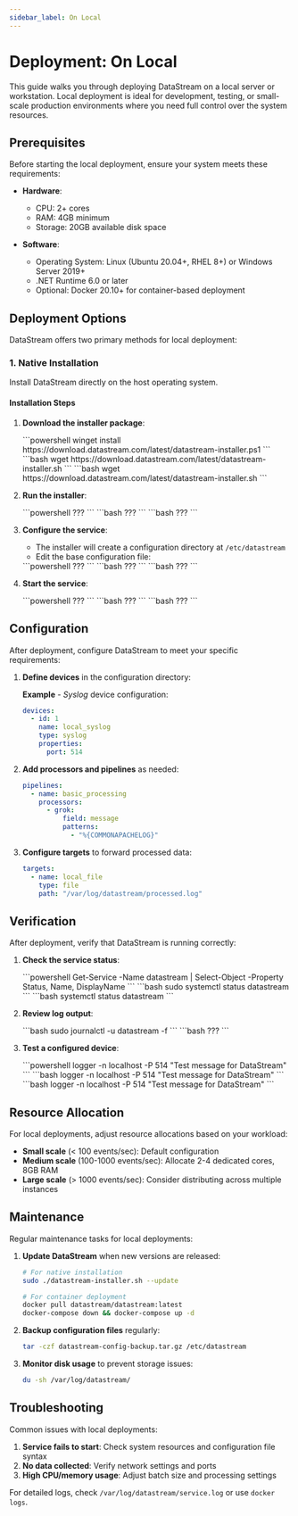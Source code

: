 ```yaml
---
sidebar_label: On Local
---
```


# Deployment: On Local

This guide walks you through deploying DataStream on a local server or workstation. Local deployment is ideal for development, testing, or small-scale production environments where you need full control over the system resources.

## Prerequisites

Before starting the local deployment, ensure your system meets these requirements:

- **Hardware**:

  - CPU: 2+ cores
  - RAM: 4GB minimum
  - Storage: 20GB available disk space

- **Software**:

  - Operating System: Linux (Ubuntu 20.04+, RHEL 8+) or Windows Server 2019+
  - .NET Runtime 6.0 or later
  - Optional: Docker 20.10+ for container-based deployment

## Deployment Options

DataStream offers two primary methods for local deployment:

### 1. Native Installation

Install DataStream directly on the host operating system.

#### Installation Steps

1. **Download the installer package**:

   <Tabs groupId="os-options">
      <TabItem value="windows" label="Windows" default>
         ```powershell
         winget install https://download.datastream.com/latest/datastream-installer.ps1
         ```
      </TabItem>
      
      <TabItem value="linux" label="Linux">
         ```bash
         wget https://download.datastream.com/latest/datastream-installer.sh
         ```
      </TabItem>

      <TabItem value="macos" label="macOS">
         ```bash
         wget https://download.datastream.com/latest/datastream-installer.sh
         ```
      </TabItem>
   </Tabs>

2. **Run the installer**:

   <Tabs groupId="os-options">
      <TabItem value="windows" label="Windows" default>
         ```powershell
         ???
         ```
      </TabItem>
      
      <TabItem value="linux" label="Linux">
         ```bash
         ???
         ```
      </TabItem>

      <TabItem value="macos" label="macOS">
         ```bash
         ???
         ```
      </TabItem>
   </Tabs>

3. **Configure the service**:

   - The installer will create a configuration directory at `/etc/datastream`
   - Edit the base configuration file:

   <Tabs groupId="os-options">
      <TabItem value="windows" label="Windows" default>
         ```powershell
         ???
         ```
      </TabItem>
      
      <TabItem value="linux" label="Linux">
         ```bash
         ???
         ```
      </TabItem>

      <TabItem value="macos" label="macOS">
         ```bash
         ???
         ```
      </TabItem>
   </Tabs>

4. **Start the service**:

   <Tabs groupId="os-options">
      <TabItem value="windows" label="Windows" default>
         ```powershell
         ???
         ```
      </TabItem>
      
      <TabItem value="linux" label="Linux">
         ```bash
         ???
         ```
      </TabItem>

      <TabItem value="macos" label="macOS">
         ```bash
         ???
         ```
      </TabItem>
   </Tabs>

## Configuration

After deployment, configure DataStream to meet your specific requirements:

1. **Define devices** in the configuration directory:
   
   **Example** - _Syslog_ device configuration:

   ```yaml
   devices:
     - id: 1
       name: local_syslog
       type: syslog
       properties:
         port: 514
   ```

2. **Add processors and pipelines** as needed:
   
   ```yaml
   pipelines:
     - name: basic_processing
       processors:
         - grok:
             field: message
             patterns:
               - "%{COMMONAPACHELOG}"
   ```

3. **Configure targets** to forward processed data:
   
   ```yaml
   targets:
     - name: local_file
       type: file
       path: "/var/log/datastream/processed.log"
   ```

## Verification

After deployment, verify that DataStream is running correctly:

1. **Check the service status**:

   <Tabs groupId="os-options">
      <TabItem value="windows" label="Windows" default>
         ```powershell
         Get-Service -Name datastream | Select-Object -Property Status, Name, DisplayName
         ```
      </TabItem>
      
      <TabItem value="linux" label="Linux">
         ```bash
         sudo systemctl status datastream
         ```
      </TabItem>

      <TabItem value="macos" label="macOS">
         ```bash
         systemctl status datastream
         ```
      </TabItem>
   </Tabs>

2. **Review log output**:

   <Tabs groupId="os-options">
      <TabItem value="native" label="Native" default>
         ```bash
         sudo journalctl -u datastream -f
         ```
      </TabItem>
      
      <TabItem value="docker" label="Docker">
         ```bash
         ???
         ```
      </TabItem>
   </Tabs>

3. **Test a configured device**:

   <Tabs groupId="os-options">
      <TabItem value="windows" label="Windows" default>
         ```powershell
         logger -n localhost -P 514 "Test message for DataStream"
         ```
      </TabItem>
      
      <TabItem value="linux" label="Linux">
         ```bash
         logger -n localhost -P 514 "Test message for DataStream"
         ```
      </TabItem>

      <TabItem value="macos" label="macOS">
         ```bash
         logger -n localhost -P 514 "Test message for DataStream"
         ```
      </TabItem>
   </Tabs>

## Resource Allocation

For local deployments, adjust resource allocations based on your workload:

- **Small scale** (< 100 events/sec): Default configuration
- **Medium scale** (100-1000 events/sec): Allocate 2-4 dedicated cores, 8GB RAM
- **Large scale** (> 1000 events/sec): Consider distributing across multiple instances

## Maintenance

Regular maintenance tasks for local deployments:

1. **Update DataStream** when new versions are released:

   ```bash
   # For native installation
   sudo ./datastream-installer.sh --update

   # For container deployment
   docker pull datastream/datastream:latest
   docker-compose down && docker-compose up -d
   ```

2. **Backup configuration files** regularly:

   ```bash
   tar -czf datastream-config-backup.tar.gz /etc/datastream
   ```

3. **Monitor disk usage** to prevent storage issues:
   ```bash
   du -sh /var/log/datastream/
   ```

## Troubleshooting

Common issues with local deployments:

1. **Service fails to start**: Check system resources and configuration file syntax
2. **No data collected**: Verify network settings and ports
3. **High CPU/memory usage**: Adjust batch size and processing settings

For detailed logs, check `/var/log/datastream/service.log` or use `docker logs`.

